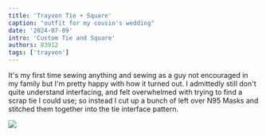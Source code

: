 ```yaml
---
title: 'Trayvon Tie + Square'
caption: "outfit for my cousin's wedding"
date: '2024-07-09'
intro: 'Custom Tie and Square'
authors: 83912
tags: ['trayvon']
---
```


<!-- truncate -->

It's my first time sewing anything and sewing as a guy not encouraged in my
family but I'm pretty happy with how it turned out. I admittedly still don't
quite understand interfacing, and felt overwhelmed with trying to find a scrap
tie I could use; so instead I cut up a bunch of left over N95 Masks and
stitched them together into the tie interface pattern.

![](https://imagedelivery.net/ouSuR9yY1bHt-fuAokSA5Q/showcase-first-time-sewing-trayvon/public)
